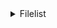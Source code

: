 <details><summary>Filelist</summary>

- Anime
- Audio
- Desene
- Diverse
- Docs
- Filme 3D
- Filme 4K
- Filme 4K Blu-Ray
- Filme Blu-Ray
- Filme DVD
- Filme DVD-RO
- Filme HD
- Filme HD-RO
- Filme SD
- FLAC
- Jocuri Console
- Jocuri PC
- Linux
- Programe
- Seriale 4K
- Seriale HD
- Seriale SD
- Sport
- Videoclip
- XXX

</details>
